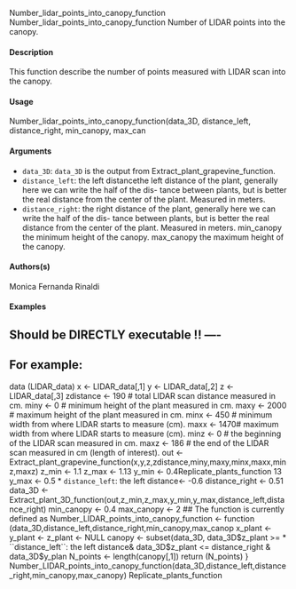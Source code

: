 Number_lidar_points_into_canopy_function
Number_lidar_points_into_canopy_function
Number of LIDAR points into the canopy.

#### Description 

This function describe the number of points measured with LIDAR scan into the canopy.

#### Usage 

Number_lidar_points_into_canopy_function(data_3D, distance_left, distance_right, min_canopy, max_can

#### Arguments 

* ``data_3D``:  ``data_3D`` is the output from Extract_plant_grapevine_function.
* ``distance_left``:  the left distancethe left distance of the plant, generally here we can write the half of the dis-
tance between plants, but is better the real distance from the center of the plant.
Measured in meters.
* ``distance_right``:  the right distance of the plant, generally here we can write the half of the dis-
tance between plants, but is better the real distance from the center of the plant.
Measured in meters.
min_canopy the minimum height of the canopy.
max_canopy the maximum height of the canopy.

#### Authors(s) 

Monica Fernanda Rinaldi

#### Examples 

## Should be DIRECTLY executable !! ----
## For example:
data (LIDAR_data)
x <- LIDAR_data[,1]
y <- LIDAR_data[,2]
z <- LIDAR_data[,3]
zdistance <- 190 # total LIDAR scan distance measured in cm.
miny <- 0 # minimum height of the plant measured in cm.
maxy <- 2000 # maximum height of the plant measured in cm.
minx <- 450 # minimum width from where LIDAR starts to measure (cm).
maxx <- 1470# maximum width from where LIDAR starts to measure (cm).
minz <- 0 # the beginning of the LIDAR scan measured in cm.
maxz <- 186 # the end of the LIDAR scan measured in cm (length of interest).
out <- Extract_plant_grapevine_function(x,y,z,zdistance,miny,maxy,minx,maxx,minz,maxz)
z_min <- 1.1
z_max <- 1.13
y_min <- 0.4Replicate_plants_function
13
y_max <- 0.5
* ``distance_left``:  the left distance<- -0.6
distance_right <- 0.51
data_3D <- Extract_plant_3D_function(out,z_min,z_max,y_min,y_max,distance_left,distance_right)
min_canopy <- 0.4
max_canopy <- 2
## The function is currently defined as
Number_LIDAR_points_into_canopy_function <- function (data_3D,distance_left,distance_right,min_canopy,max_canop
x_plant <- y_plant <- z_plant <- NULL
canopy <- subset(data_3D, data_3D$z_plant >= * ``distance_left``:  the left distance& data_3D$z_plant <= distance_right & data_3D$y_plan
N_points <- length(canopy[,1])
return (N_points)
}
Number_LIDAR_points_into_canopy_function(data_3D,distance_left,distance_right,min_canopy,max_canopy)
Replicate_plants_function
